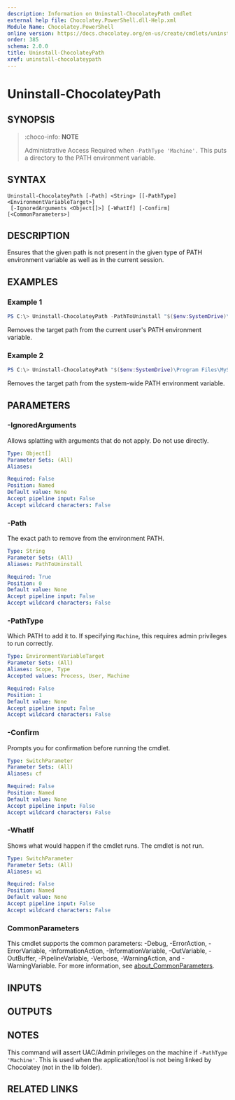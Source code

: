 ```yaml
---
description: Information on Uninstall-ChocolateyPath cmdlet
external help file: Chocolatey.PowerShell.dll-Help.xml
Module Name: Chocolatey.PowerShell
online version: https://docs.chocolatey.org/en-us/create/cmdlets/uninstall-chocolateypath
order: 385
schema: 2.0.0
title: Uninstall-ChocolateyPath
xref: uninstall-chocolateypath
---
```


# Uninstall-ChocolateyPath

## SYNOPSIS
> :choco-info: **NOTE**
>
> Administrative Access Required when `-PathType 'Machine'.`
This puts a directory to the PATH environment variable.

## SYNTAX

```
Uninstall-ChocolateyPath [-Path] <String> [[-PathType] <EnvironmentVariableTarget>]
 [-IgnoredArguments <Object[]>] [-WhatIf] [-Confirm] [<CommonParameters>]
```

## DESCRIPTION
Ensures that the given path is not present in the given type of PATH environment variable as well as in the current session.

## EXAMPLES

### Example 1
```powershell
PS C:\> Uninstall-ChocolateyPath -PathToUninstall "$($env:SystemDrive)\tools\gittfs"
```

Removes the target path from the current user's PATH environment variable.

### Example 2
```powershell
PS C:\> Uninstall-ChocolateyPath "$($env:SystemDrive)\Program Files\MySQL\MySQL Server 5.5\bin" -PathType 'Machine'
```

Removes the target path from the system-wide PATH environment variable.

## PARAMETERS

### -IgnoredArguments
Allows splatting with arguments that do not apply. Do not use directly.

```yaml
Type: Object[]
Parameter Sets: (All)
Aliases:

Required: False
Position: Named
Default value: None
Accept pipeline input: False
Accept wildcard characters: False
```

### -Path
The exact path to remove from the environment PATH.

```yaml
Type: String
Parameter Sets: (All)
Aliases: PathToUninstall

Required: True
Position: 0
Default value: None
Accept pipeline input: False
Accept wildcard characters: False
```

### -PathType
Which PATH to add it to. If specifying `Machine`, this requires admin privileges to run correctly.

```yaml
Type: EnvironmentVariableTarget
Parameter Sets: (All)
Aliases: Scope, Type
Accepted values: Process, User, Machine

Required: False
Position: 1
Default value: None
Accept pipeline input: False
Accept wildcard characters: False
```

### -Confirm
Prompts you for confirmation before running the cmdlet.

```yaml
Type: SwitchParameter
Parameter Sets: (All)
Aliases: cf

Required: False
Position: Named
Default value: None
Accept pipeline input: False
Accept wildcard characters: False
```

### -WhatIf
Shows what would happen if the cmdlet runs. The cmdlet is not run.

```yaml
Type: SwitchParameter
Parameter Sets: (All)
Aliases: wi

Required: False
Position: Named
Default value: None
Accept pipeline input: False
Accept wildcard characters: False
```

### CommonParameters
This cmdlet supports the common parameters: -Debug, -ErrorAction, -ErrorVariable, -InformationAction, -InformationVariable, -OutVariable, -OutBuffer, -PipelineVariable, -Verbose, -WarningAction, and -WarningVariable. For more information, see [about_CommonParameters](http://go.microsoft.com/fwlink/?LinkID=113216).

## INPUTS

## OUTPUTS

## NOTES
This command will assert UAC/Admin privileges on the machine if `-PathType 'Machine'`.
This is used when the application/tool is not being linked by Chocolatey (not in the lib folder).

## RELATED LINKS

<Xref title="Install-ChocolateyPath" value="install-chocolateypath" classes="mb-3 d-block" />

<Xref title="Install-ChocolateyEnvironmentVariable" value="install-chocolateyenvironmentvariable" classes="mb-3 d-block" />

<Xref title="Get-EnvironmentVariableNames" value="get-environmentvariablenames" classes="mb-3 d-block" />

<Xref title="Set-EnvironmentVariable" value="set-environmentvariable" classes="mb-3 d-block" />

<Xref title="Get-ToolsLocation" value="get-toolslocation" classes="mb-3 d-block" />

<Xref title="Cmdlet Reference" value="powershell-cmdlet-reference" classes="mb-3 d-block" />

<Xref title="Function Reference" value="powershell-reference" classes="d-block" />
